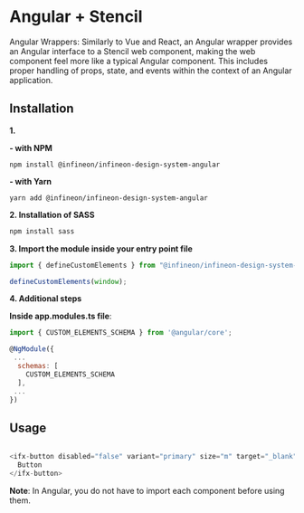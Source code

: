 
<Meta title="Setup & installation/Framework integration/Angular + Stencil" />


# Angular + Stencil

Angular Wrappers: Similarly to Vue and React, an Angular wrapper provides an Angular interface to a Stencil web component, making the web component feel more like a typical Angular component. This includes proper handling of props, state, and events within the context of an Angular application.

## Installation

**1.**

**- with NPM**

```npm install @infineon/infineon-design-system-angular```

**- with Yarn**

```yarn add @infineon/infineon-design-system-angular```

**2. Installation of SASS**
```bash
npm install sass
```


**3. Import the module inside your entry point file**


```js
import { defineCustomElements } from "@infineon/infineon-design-system-stencil/loader";

defineCustomElements(window);
```

**4. Additional steps**

**Inside app.modules.ts file**:

```js
import { CUSTOM_ELEMENTS_SCHEMA } from '@angular/core';

@NgModule({
 ...
  schemas: [
    CUSTOM_ELEMENTS_SCHEMA
  ],
 ...
})
```

## Usage

```js

<ifx-button disabled="false" variant="primary" size="m" target="_blank" theme="default" >
  Button 
</ifx-button>
```

**Note**: In Angular, you do not have to import each component before using them. 
